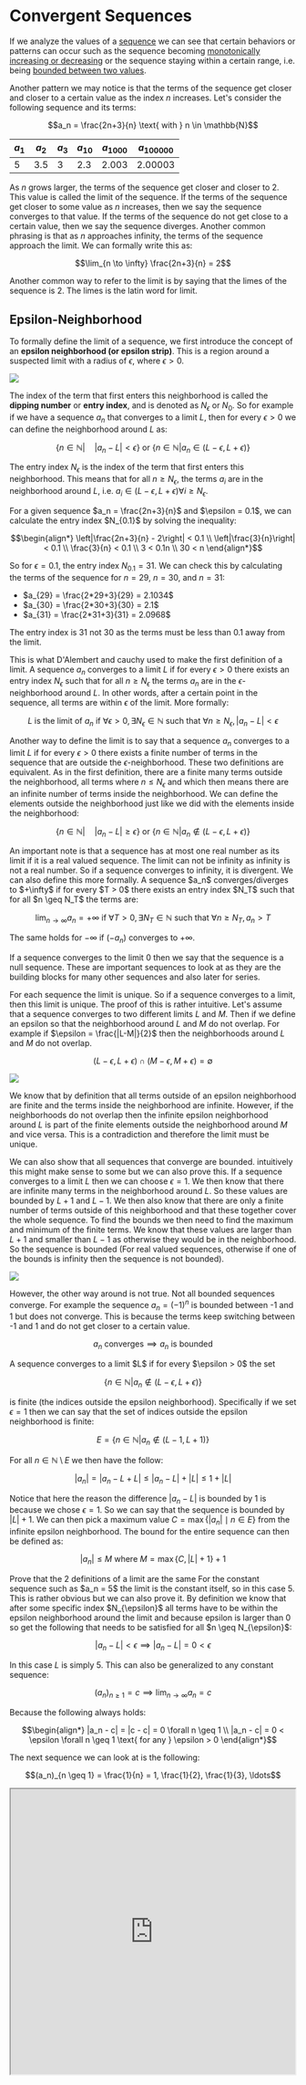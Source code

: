 
# Convergent Sequences

If we analyze the values of a [sequence](/garden/maths/calculus/sequencesAndSeries/sequences) we can see that certain behaviors or patterns can occur such as the sequence becoming [monotonically increasing or decreasing](/garden/maths/calculus/sequencesAndSeries/sequences#monotonic-sequences) or the sequence staying within a certain range, i.e. being [bounded between two values](/garden/maths/calculus/sequencesAndSeries/sequences#bounded-sequences).

Another pattern we may notice is that the terms of the sequence get closer and closer to a certain value as the index $n$ increases. Let's consider the following sequence and its terms:

```math
a_n = \frac{2n+3}{n} \text{ with } n \in \mathbb{N}
```

| $a_1$ | $a_2$ | $a_3$ | $a_{10}$ | $a_{1000}$ | $a_{100000}$ |
| ----- | ----- | ----- | -------- | ---------- | ------------ |
| 5     | 3.5   | 3     | 2.3      | 2.003      | 2.00003      |

As $n$ grows larger, the terms of the sequence get closer and closer to 2. This value is called the limit of the sequence. If the terms of the sequence get closer to some value as $n$ increases, then we say the sequence converges to that value. If the terms of the sequence do not get close to a certain value, then we say the sequence diverges. Another common phrasing is that as $n$ approaches infinity, the terms of the sequence approach the limit. We can formally write this as:

```math
\lim_{n \to \infty} \frac{2n+3}{n} = 2
```

Another common way to refer to the limit is by saying that the limes of the sequence is 2. The limes is the latin word for limit.

## Epsilon-Neighborhood

To formally define the limit of a sequence, we first introduce the concept of an **epsilon neighborhood (or epsilon strip)**. This is a region around a suspected limit with a radius of $\epsilon$, where $\epsilon > 0$. 

<Image 
    src="/maths/epsilonsNeighborhood.svg"
    caption="Epsilon neighborhood around the limit a with radius epsilon and entry index"
    width={500}
/>

The index of the term that first enters this neighborhood is called the **dipping number** or **entry index**, and is denoted as $N_{\epsilon}$ or $N_0$. So for example if we have a sequence $a_n$ that converges to a limit $L$, then for every $\epsilon > 0$ we can define the neighborhood around $L$ as:

```math
\{n \in \mathbb{N} | \quad |a_n - L| < \epsilon\} \text{ or } \{n \in \mathbb{N} | a_n \in (L-\epsilon, L+\epsilon)\}
```

The entry index $N_{\epsilon}$ is the index of the term that first enters this neighborhood. This means that for all $n \geq N_{\epsilon}$, the terms $a_i$ are in the neighborhood around $L$, i.e. $a_i \in (L-\epsilon, L+\epsilon) \forall i \geq N_{\epsilon}$. 

<Callout type="example">
For a given sequence $a_n = \frac{2n+3}{n}$ and $\epsilon = 0.1$, we can calculate the entry index $N_{0.1}$ by solving the inequality:

```math
\begin{align*}
\left|\frac{2n+3}{n} - 2\right| < 0.1 \\
\left|\frac{3}{n}\right| < 0.1 \\
\frac{3}{n} < 0.1 \\
3 < 0.1n \\
30 < n
\end{align*}
```

So for $\epsilon = 0.1$, the entry index $N_{0.1} = 31$. We can check this by calculating the terms of the sequence for $n=29$, $n=30$, and $n=31$:

- $a_{29} = \frac{2*29+3}{29} = 2.1034$
- $a_{30} = \frac{2*30+3}{30} = 2.1$
- $a_{31} = \frac{2*31+3}{31} = 2.0968$

The entry index is 31 not 30 as the terms must be less than 0.1 away from the limit.
</Callout>

This is what D'Alembert and cauchy used to make the first definition of a limit. A sequence $a_n$ converges to a limit $L$ if for every $\epsilon > 0$ there exists an entry index $N_{\epsilon}$ such that for all $n \geq N_{\epsilon}$ the terms $a_n$ are in the $\epsilon$-neighborhood around $L$. In other words, after a certain point in the sequence, all terms are within $\epsilon$ of the limit. More formally:

```math
L \text{ is the limit of } a_n \text{ if } \forall \epsilon > 0, \exists N_{\epsilon} \in \mathbb{N} \text{ such that } \forall n \geq N_{\epsilon}, |a_n - L| < \epsilon
```

Another way to define the limit is to say that a sequence $a_n$ converges to a limit $L$ if for every $\epsilon > 0$ there exists a finite number of terms in the sequence that are outside the $\epsilon$-neighborhood. These two definitions are equivalent. As in the first definition, there are a finite many terms outside the neighborhood, all 
terms where $n \leq N_{\epsilon}$ and which then means there are an infinite number of terms inside the neighborhood. We can define the elements outside the neighborhood just like we did with the elements inside the neighborhood:

```math
\{n \in \mathbb{N} | \quad |a_n - L| \geq \epsilon\} \text{ or } \{n \in \mathbb{N} | a_n \notin (L-\epsilon, L+\epsilon)\}
```

<Callout type="info">
An important note is that a sequence has at most one real number as its limit if it is a real valued sequence. The limit can not be infinity as infinity is not a real number. So if a sequence converges to infinity, it is divergent. We can also define this more formally. A sequence $a_n$ converges/diverges to $+\infty$ if for every $T > 0$ there exists an entry index $N_T$ such that for all $n \geq N_T$ the terms are:

```math
\lim_{n \to \infty} a_n = +\infty \text{ if } \forall T > 0, \exists N_T \in \mathbb{N} \text{ such that } \forall n \geq N_T, a_n > T
```

The same holds for $-\infty$ if $(-a_n)$ converges to $+\infty$.

If a sequence converges to the limit 0 then we say that the sequence is a null sequence. These are important sequences to look at as they are the building blocks for many other sequences and also later for series.
</Callout>

For each sequence the limit is unique. So if a sequence converges to a limit, then this limit is unique. The proof of this is rather intuitive. Let's assume that a sequence converges to two different limits $L$ and $M$. Then if we define an epsilon so that the neighborhood around $L$ and $M$ do not overlap. For example if $\epsilon = \frac{|L-M|}{2}$ then the neighborhoods around $L$ and $M$ do not overlap. 

```math
(L-\epsilon, L+\epsilon) \cap (M-\epsilon, M+\epsilon) = \emptyset
```

<Image 
    src="/maths/limitUniqueness.png"
    caption="Epsilon neighborhood around two limits L and M"
    width={400}
/>

We know that by definition that all terms outside of an epsilon neighborhood are finite and the terms inside the neighborhood are infinite. However, if the neighborhoods do not overlap then the infinite epsilon neighborhood around $L$ is part of the finite elements outside the neighborhood around $M$ and vice versa. This is a contradiction and therefore the limit must be unique.

We can also show that all sequences that converge are bounded. intuitively this might make sense to some but we can also prove this. If a sequence converges to a limit $L$ then we can choose $\epsilon = 1$. We then know that there are infinite many terms in the neighborhood around $L$. So these values are bounded by $L+1$ and $L-1$. We then also know that there are only a finite number of terms outside of this neighborhood and that these together cover the whole sequence. To find the bounds we then need to find the maximum and minimum of the finite terms. We know that these values are larger than $L+1$ and smaller than $L-1$ as otherwise they would be in the neighborhood. So the sequence is bounded (For real valued sequences, otherwise if one of the bounds is infinity then the sequence is not bounded).

<Image 
    src="/maths/convergentBoundedness.png"
    caption="Illustration of the idea that convergent sequences are bounded"
    width={500}
/>

However, the other way around is not true. Not all bounded sequences converge. For example the sequence $a_n = (-1)^n$ is bounded between -1 and 1 but does not converge. This is because the terms keep switching between -1 and 1 and do not get closer to a certain value.

```math	
a_n \text{ converges} \implies a_n \text{ is bounded}
```

<Callout type="proof">
A sequence converges to a limit $L$ if for every $\epsilon > 0$ the set 

```math
\{n \in \mathbb{N} | a_n \notin (L-\epsilon, L+\epsilon)\}
```

is finite (the indices outside the epsilon neighborhood). Specifically if we set $\epsilon = 1$ then we can say that the set of indices outside the epsilon neighborhood is finite:

```math
E = \{n \in \mathbb{N} | a_n \notin (L-1, L+1)\}
```

For all $n \in \mathbb{N} \setminus E$ we then have the follow:

```math
|a_n| = |a_n - L + L| \leq |a_n - L| + |L| \leq 1 + |L|
```

Notice that here the reason the difference $|a_n - L|$ is bounded by 1 is because we chose $\epsilon = 1$. So we can say that the sequence is bounded by $|L| + 1$. We can then pick a maximum value $C = \max \{|a_n| \mid n \in E \}$ from the infinite epsilon neighborhood. The bound for the entire sequence can then be defined as:

```math
|a_n| \leq M \text{ where } M = \max \{C, |L| + 1\} + 1
```
</Callout>
<Callout type="proof">
Prove that the 2 definitions of a limit are the same
</Callout>

<Callout type="example" title="Constant Sequence">
For the constant sequence such as $a_n = 5$ the limit is the constant itself, so in this case 5. This is rather obvious but we can also prove it. By definition we know that after some specific index $N_{\epsilon}$ all terms have to be within the epsilon neighborhood around the limit and because epsilon is larger than 0 so get the following that needs to be satisfied for all $n \geq N_{\epsilon}$:

```math
|a_n - L | < \epsilon \implies |a_n - L| = 0 < \epsilon
```

In this case $L$ is simply 5. This can also be generalized to any constant sequence:

```math
(a_n)_{n \geq 1} = c \implies \lim_{n \to \infty} a_n = c
```

Because the following always holds:

```math
\begin{align*}
|a_n - c| = |c - c| = 0 \forall n \geq 1 \\
|a_n - c| = 0 < \epsilon \forall n \geq 1 \text{ for any } \epsilon > 0
\end{align*}
```
</Callout>
<Callout type="example" title="Harmonic Sequence">
The next sequence we can look at is the following:

```math
(a_n)_{n \geq 1} = \frac{1}{n} = 1, \frac{1}{2}, \frac{1}{3}, \ldots
```

<div className="flex justify-center mt-5">
    <iframe src="https://www.desmos.com/calculator/wjpp2xwcfq?embed" width="500" height="500"/>
</div>

This is a so called **harmonic sequence**. In general the harmonic sequence is defined as:

```math
(a_n)_{n \geq 1} = \frac{1}{a + (n-1)d} = \frac{1}{a}, \frac{1}{a + d}, \frac{1}{a + 2d}, \ldots
```

where $a$ is the first term and $d$ is the common difference. In the above case $a = 1$ and $d = 1$. We can see that the terms of the sequence get closer and closer to 0 as $n$ increases. So we could suspect that the limit of this sequence is 0. We can also prove this using the epsilon neighborhood definition of a limit. We want to show that for every $\epsilon > 0$ there exists an index $N_{\epsilon}$ such that for all $n \geq N_{\epsilon}$ the following holds:

```math
|a_n - 0| < \epsilon \text{ or } \frac{1}{n} < \epsilon
```

For this sequence again we can get $|a_n - 0| < \epsilon$ for all $n \geq N_{\epsilon}$. Because of [Archimedes principle](/garden/maths/discrete/intervals#archimedes-principle) we know that for any $x > 0$ there exists a $n \in \mathbb{N}$ such that $y \leq nx$ for all $y \in \mathbb{R}$. If we set $x = \epsilon$ and $y = 1$ then we know the following:

```math
\begin{align*}
y \leq nx \\
1 \leq N_{\epsilon} \epsilon \\
\frac{1}{\epsilon} \leq N_{\epsilon}
\end{align*}
```

So we can choose $N_{\epsilon} = \lceil \frac{1}{\epsilon} \rceil$ which is the smallest integer larger than or equal to $\frac{1}{\epsilon}$. This means that for all $n \geq N_{\epsilon}$ the following holds:

```math
|a_n - 0| = \frac{1}{n} \leq \frac{1}{N_{\epsilon}} < \epsilon
```

So the limit of the sequence is 0. We call such sequences that converge to 0 **null or zero sequences**. This is a very important class of sequences as they are a building block for [convergent series](/garden/maths/calculus/sequencesAndSeries/convergentSeries). So we formally say that a sequence is a null sequence if:

```math
\lim_{n \to \infty} a_n = 0
```

We have seen that some index $N_{\epsilon}$ exists such that for all $n \geq N_{\epsilon}$ the harmonic sequence is within the epsilon neighborhood around 0. We can also calculate this index for a given epsilon. For example if we had $\epsilon = 0.8$ then we can calculate $N_{0.8} by doing the following:

```math
\begin{align*}
\frac{1}{N_{0.8}} < 0.8 \\
1 < 0.8N_{0.8} \\
\frac{1}{0.8} < N_{0.8} \\
1.25 < N_{0.8}
\end{align*}
```

So $N_{0.8} = 2$ which means that for $\epsilon = 0.8$ all terms after $n=2$ are within the epsilon neighborhood around 0. We can also see this by calculating the terms of the sequence for $n=1$, $n=2$, and $n=3$ etc.

```math
\begin{align*}
|a_1 - 0| = |1 - 0| = 1 \\
|a_2 - 0| = |0.5 - 0| = 0.5 \\
|a_3 - 0| = |0.333 - 0| = 0.333 \\
\dots
\end{align*}
```

</Callout>
<Callout type="example">
Let's look at the following sequence:

```math
(a_n)_{n \geq 1} = \frac{n}{n+1} = \frac{1}{2}, \frac{2}{3}, \frac{3}{4}, \ldots
```

By observing the terms of the sequence we can see that they get closer and closer to 1 as $n$ increases. We can also prove this using the epsilon neighborhood definition of a limit. We want to show that for every $\epsilon > 0$ there exists an index $N_{\epsilon}$ such that for all $n \geq N_{\epsilon}$ the following holds:

```math
|a_n - 1| < \epsilon \text{ or } \left|\frac{n}{n+1} - 1\right| < \epsilon
```

We can rewrite this as:

```math
\begin{align*}
\left|\frac{n}{n+1} - 1\right| < \epsilon \\
\left|\frac{n - (n+1)}{n+1}\right| < \epsilon \\
\left|\frac{-1}{n+1}\right| < \epsilon \\
\frac{1}{n+1} < \epsilon
\end{align*}
```

Then by the Archimedes property we know that some $N_{\epsilon} \in \mathbb{N}$ exists such that:

```math
\begin{align*}
\frac{1}{N_{\epsilon}+1} < \epsilon \\
1 < \epsilon(N_{\epsilon}+1) \\
\frac{1}{\epsilon} < N_{\epsilon}+1 \\
\frac{1}{\epsilon} - 1 < N_{\epsilon}
\end{align*}
```

Which means that the sequence converges to 1. We can also calculate the entry index for a given epsilon. For example if we had $\epsilon = 0.1$ then we can calculate $N_{0.1}$ by doing the following:

```math
\begin{align*}
\frac{1}{N_{0.1}+1} < 0.1 \\
1 < 0.1(N_{0.1}+1) \\
\frac{1}{0.1} < N_{0.1}+1 \\
10 < N_{0.1}+1 \\
9 < N_{0.1}
\end{align*}
```
So $N_{0.1} = 10$ which means that for $\epsilon = 0.1$ all terms after $n=10$ are within the epsilon neighborhood around 1.
</Callout>
<Callout type="example" title="Divergent Alternating Sequence">
We have seen lots of examples of sequences that converge to a limit. But what about sequences that do not converge? Let's look at the following sequence:

```math
(a_n)_{n \geq 1} = (-1)^n = -1, 1, -1, 1, \ldots
```

Intuitively it is clear that this sequence does not converge as the terms keep switching between -1 and 1. We can also prove this by contradiction. Let's assume that the sequence converges to a limit $L$. Then the following must hold for $\epsilon > 0$ and $\forall n \geq N_{\epsilon}$:

```math
|a_n - L| < \epsilon
```

Let's assume by contradiction that a limit exists and that $\epsilon = \frac{1}{2}$. We know that $|a_n - a_{n+1}| = 2$ for all $n \in \mathbb{N}$. Then we also know that there exists an index $N_{\epsilon}$ such that for all $n \geq N_{\epsilon}$ the following holds:

```math
\begin{align*}
2 &= |a_n - a_{n+1}| \\
&= |a_n - L + L - a_{n+1}| \\
&\leq |a_n - L| + |L - a_{n+1}| \\
&\leq \epsilon + \epsilon = \frac{1}{2} + \frac{1}{2} = 1
2 &\leq 1
\end{align*}
```

This is a contradiction and therefore the sequence does not converge. Note that we just added 0 by adding and subtracting $L$ and then used the triangle inequality. The reason why we can say that $|a_n - L| + |L - a_{n+1}| \leq \epsilon + \epsilon$ is because we assumed that the sequence converges to $L$ and therefore for all $n \geq N_{\epsilon}$ the terms are within the epsilon neighborhood around $L$. Key here is for the terms greater than or equal to the entry index $N_{\epsilon}$, so if it holds for $a_n$ then it also holds for $a_{n+1}$ as the term is even larger than $n$.
</Callout>
<Callout type="example" title="Arithmetic Sequence">
Lastly let's look at the following sequence: 

```math
(a_n)_{n \geq 1} = n = 1, 2, 3, 4, \ldots
```

This sequence is actually a special case of the arithmetic sequence. An arithmetic sequence is a sequence where the difference between two consecutive terms is constant. In this case the constant is 1 but we could also for example look at the sequence $a_n = 2n + 3$ as an arithmetic sequence with a common difference of 2. We can also write this more generally as:

```math
a_n = a_1 + (n-1)d \text{ with } d \in \mathbb{R} \text{ and } n \in \mathbb{N}
```

The specific sequence above does not converge as the terms keep getting larger and larger. We can prove this by contradiction. Let's assume that the sequence converges to a limit $L$. Then for $\epsilon = 1$ we know that there exists an index $N_{\epsilon}$ such that for all $n \geq N_{\epsilon}$ the following holds:

```math
|a_n - L| < 1 \text{ or } |n - L| < 1
```

However, $n$ is positive and gets larger and larger, therefore the distance also gets larger and larger. So there exists no such $N_{\epsilon}$ that satisfies the inequality for all $n \geq N_{\epsilon}$. Therefore the sequence does not converge. Or in other words we have:

```math
|n - L| < 1 \implies -1 < n - L < 1 \implies L - 1 < n < L + 1
```

So for a fixed $L$ the number $n$ is in the interval $(L-1, L+1)$ which is not possible for all $n \geq N_{\epsilon}$ as $n$ gets larger and larger. So the sequence does not converge.
</Callout>
<Callout type="example" title="Root Sequence">
From the exercise sheet (apart from the second one which is from her notes)
```math
\lim_{n \to \infty} sqrt[n]{a} = a^{1/n} = 1
```

```math
\lim_{n \to \infty} sqrt[n]{n} = n^{1/n} = 1
```

```math
lim_{n \to \infty} sqrt[n]{n^2 + 3n} - n
```

```math
\lim_{n \to \infty} \sqrt{n} - \sqrt{n + 1}
```
</Callout>

## Properties of Convergent Sequences

<Callout type="todo">
This needs to be rewritten and the examples need to be added.
</Callout>

Sind $a_n$ und $b_n$ konvergente Folgen mit den Grenzwerten $a$ bzw. $b$, so ist auch die Folge:

- $c \cdot a_n$ konvergent mit $\lim_{n \to \infty} {c \cdot a_n} = c \cdot \lim_{n \to \infty} {a_n} = c \cdot a$ für $c \in R$


- $a_n \pm b_n$ konvergent mit $\lim_{n \to \infty}{a_n \pm b_n}={{\lim_{n \to \infty}{a_n}} \pm {\lim_{n \to \infty}{b_n}}}={a \pm b}$
¨

<Callout type="proof">
This is in her notes for addition
</Callout>

<Callout type="example">
Example from her notes with $a_n = n \over n+1$ and splits it into $1 \over n$ and $1 \over n+1$ and then shows that the limit is the sum of the limits.
</Callout>

- $a_n \cdot b_n$ konvergent mit $\lim_{n \to \infty}{a_n \cdot b_n}={{\lim_{n \to \infty}{a_n}} \cdot {\lim_{n \to \infty}{b_n}}}={a \cdot b}$

<Callout type="proof">
This is in her notes for multiplication
</Callout>
<Callout type="example">
Example from her notes with $a_n = (1 + \frac{1}{n})^b$ 


or $a_n = \frac{n^2 - 2n}{n^2 + n + 1}$.
</Callout>

- $a_n \over b_n$ konvergent mit $\lim_{n \to \infty}{a_n \over b_n}={{\lim_{n \to \infty}{a_n}} \over {\lim_{n \to \infty}{b_n}}}={a \over b}$ falls $b \neq 0$ and $b_n \neq 0$ for all $n \geq 1$.

Comes from the above. example could be $a_n = \frac{n^2 - 2n}{n^2 + n + 1}$

- If there exists a $K \geq 1$ and $a_n \leq b_n$ for all $n \geq K$ then $\lim_{n \to \infty}{a_n} \leq \lim_{n \to \infty}{b_n}$ in other words $a \leq b$.

- Das Produkt einer beschränkten Folge und einer Nullfolge ist immer eine Nullfolge.


If we have the sequences $a_n, b_n$ and $c_n$ and we define $c_n = a_n \pm b_n$ then we can also look at some properties of the limit of the sequence $c_n$. If we have the sequences $a_n$ and $b_n$ that converge to the limits $a$ and $b$ respectively, then we can say that the limit of the sequence $c_n$ converges to the sum of the limits of the sequences $a_n$ and $b_n$. In other words if $\lim_{n \to \infty} a_n = a$ and $\lim_{n \to \infty} b_n = b$, then:

```math
\lim_{n \to \infty} c_n = \lim_{n \to \infty} (a_n \pm b_n) = \lim_{n \to \infty} a_n \pm \lim_{n \to \infty} b_n = a \pm b
```

Similarly if we say that the sequences $a_n$ and $b_n$ are bounded then we can also say that the sequence $c_n$ is bounded. The bounds of the sequence $c_n$ are the sum of the bounds of the sequences $a_n$ and $b_n$. In other words if $a_n$ is bounded by $m_1$ and $M_1$ and $b_n$ is bounded by $m_2$ and $M_2$, then we can say that the sequence $c_n = a_n \pm b_n$ is bounded by $m_1 + m_2$ and $M_1 + M_2$. 

However, we can't say the opposite. If $c_n$ converges to $c$, then we can't say that $a_n$ and $b_n$ also converge! A simple counterexample is if we define the following sequences:

```math
\begin{align*}
a_n = (-1)^n \\
b_n = (-1)^{n+1} \\
c_n = a_n + b_n = 0
\end{align*}
```

Then we can easily see that $c_n$ converges to 0, but $a_n$ and $b_n$ do not converge as they oscillate between -1 and 1. We also can't say that if $c_n$ converges then at least one of the sequences $a_n$ or $b_n$ converges. This again can be seen with the same example as above. Both $a_n$ and $b_n$ do not converge, but $c_n$ does converge to 0.

We can also say that if $a_n$ converges to $a$ if we then define $b_n = a_{n+1} + a_{n}$, then $b_n$ also converges. We can prove this using the definition of a limit. If $\lim_{n \to \infty} a_n = a$, then for every $\epsilon > 0$ there exists an index $N_{\epsilon}$ such that for all $n \geq N_{\epsilon}$ the following holds:

```math
|a_n - a| < \epsilon
```

Then we can also find an index $N_{\epsilon}$ such that for all $n \geq N_{\epsilon}$ the following holds:

```math
|b_n - 2a| = |a_{n+1} + a_{n-1} - 2a| \leq |a_{n+1} - a| + |a_{n-1} - a| < \epsilon + \epsilon = 2\epsilon
```

So we can say that $b_n$ converges to $2a$. The fact that we now have $2\epsilon$ instead of $\epsilon$ is not a problem as the archimedes principle still holds.

However, the other way does not hold in general. So for example if $b_n = a_{n+1} - a_{n}$ converges to $0$, then we can not say that $a_n$ converges to some limit. A simple counterexample is if we define the following sequences:

```math
b_n = (-1)^{n-1} - (-1)^{n} = 0
```

Then we can see that $b_n$ converges to 0, but $a_n$ does not converge as it oscillates between -1 and 1.

## Squeeze Theorem

The squeeze theorem or sometimes also called the sandwich theorem states that if we have two sequences $(a_n)_{n\geq 1}$ and $(c_n)_{n\geq 1}$ that have the same limit $L$ so:

```math	
\lim_{n \to \infty} a_n = \lim_{n \to \infty} c_n = L
```

and a third sequence $(b_n)_{n\geq 1}$ for which after a certain index $K$ the following holds:

```math	
a_n \leq b_n \leq c_n \text{ for all } n \geq K
```

Then the sequence $(b_n)_{n\geq 1}$ also converges to $L$ so:

```math
\lim_{n \to \infty} b_n = \lim_{n \to \infty} a_n = \lim_{n \to \infty} b_n = L
```

This is a very simple but powerful theorem that can be used to show that many sequences converge to a certain limit. The idea is that if we can find two sequences that are always above and below the sequence we are interested in and these two sequences converge to the same limit, so they slowly get closer and closer to each other and squeeze the sequence we are interested in, then the sequence we are interested in also converges to the same limit.

<Image 
    src="/maths/squeezeTheorem.png"
    caption="Illustration of the idea behind the squeeze theorem"
    width={500}
/>

<Callout type="proof">
To prove the squeeze theorem, lets assume we have two sequences $(a_n)_{n\geq 1}$ and $(c_n)_{n\geq 1}$ that converge to the same limit $L$, meaning we have the indices $N_a \geq K$ and $N_c \geq K$ where $K$ is the index after which the sequence $(b_n)_{n\geq 1}$ is squeezed between $(a_n)_{n\geq 1}$ and $(c_n)_{n\geq 1}$. Then by definition of the limit we have that for all $n \geq N_a$ and $n \geq N_c$ the following holds:

```math
|a_n - L| < \epsilon \text{ and } |c_n - L| < \epsilon
```

If we then define $N_b = \max(N_a, N_c)$ we have for all $n \geq N_b$ as they are also larger than $K$:

```math
a_n \leq b_n \leq c_n \\ 
```

which can be rewritten as:

```math
a_n - L \leq b_n - L \leq c_n - L
```

which by definition of the above limit inequalitys means that:

```math
-\epsilon < a_n - L \leq b_n - L \leq c_n - L < \epsilon
```

So we have that for all $n \geq N_b$ the following holds:

```math
|b_n - L| < \epsilon
```

Meaning that the sequence $(b_n)_{n\geq 1}$ also converges to $L$.
</Callout>

<Callout type="example">
Let's look at the sequence $a_n = \frac{sin(n)}{n}$. We know that the sine function is bounded between -1 and 1 and then that by dividing everything by $n$ we get the following:

```math
\frac{-1}{n} \leq \frac{sin(n)}{n} \leq \frac{1}{n}
```

<div className="flex justify-center mt-5">
    <iframe src="https://www.desmos.com/calculator/fyvmo0pb9y?embed" width="500" height="500"/>
</div>

As $n$ goes to infinity the terms on the left and right side go to 0. So by the squeeze theorem the sequence $a_n = \frac{sin(n)}{n}$ also converges to 0.

```math
\lim_{n \to \infty} \frac{sin(n)}{n} = 0
```

Another good example from exercise 2 is nth root of 5^n + 11^n + 17^n
</Callout>

## Monotone Convergence Theorem

The monotone convergence theorem is a very important theorem and way to show that certain sequences converge. It states that if a sequence is monotonically increasing and bounded above or monotonically decreasing and bounded below, then the sequence converges. The intuitive idea behind this theorem is that if a sequence is monotonically increasing, then the terms of the sequence get larger and larger but are still bounded above by some value. This means that the sequence can not grow indefinitely and must converge to some limit. The same holds for monotonically decreasing sequences that are bounded below. 

<Image 
    src="/maths/monotonConvergence.jpg"
    caption="Illustration of the idea behind the monotone convergence theorem"
    width={500}
/>

Lets' formally define the theorem. First we need to remind ourselves of the definitions of [monotonic sequences](/garden/maths/calculus/sequences#monotonic-sequences). A sequence $(a_n)_{n\geq 1}$ is called monotonically increasing if for all $n \geq 1$ the following holds:

```math
a_n \leq a_{n+1}
```

Then if the sequence is also bounded above, i.e. there exists a real number $c$ such that the following holds:

```math
a_n \leq c \text{ for all } n \geq 1
```

Then the sequence converges to the supremum of the set of all terms of the sequence. We can write this as:

```math	
\lim_{n \to \infty} a_n = \sup\{a_n | n \geq 1\}
```

The same holds for monotonically decreasing sequences that are bounded below. Here the limit uses the infimum instead of the supremum.

```math
\lim_{n \to \infty} a_n = \inf\{a_n | n \geq 1\}
```

So the formal statement of the monotone convergence theorem is:

```math
a_n \text{ is monotone} \land a_n \text{ is bounded} \implies a_n \text{ converges}
```

The other direction does not hold. For example the sequence $a_n = (-1)^n \frac{1}{n}$ converges to 0 but it is only bounded by 1 and -1 and not monotonically increasing or decreasing as it oscillates between -1 and 1.

<Callout type="proof">
The proof of the monotone convergence theorem is rather intuitive. We will only show the proof for the case of monotonically increasing sequences that are bounded above. The proof for monotonically decreasing sequences that are bounded below is similar.

If $(a_n)_{n\geq 1}$ is bounded above, then there exists the supremum $c = \sup\{a_n | n \geq 1\}$. This then means that because $c$ is the smallest upper bound, we know that for every $\epsilon > 0$ the value $c - \epsilon$ is not an upper bound for the sequence. So there exists an index $N_{\epsilon}$ so that $a_{N_{\epsilon}} > c - \epsilon$.

From this it follows that for all $n \geq N_{\epsilon}$ the following holds:

```math
c - \epsilon < a_{N_{\epsilon}} \leq a_n \leq c < c + \epsilon
```

Key here is that because the sequence is monotonically increasing, we know that all terms after $N_{\epsilon}$ are larger than $a_{N_{\epsilon}}$ so we can write $a_n \geq a_{N_{\epsilon}}$ for all $n \geq N_{\epsilon}$. This then leads to the definition of the limit with rearranging the terms:

```math
\begin{align*}
c - \epsilon < a_n < c + \epsilon \\
-\epsilon < a_n - c < \epsilon \\
|a_n - c| < \epsilon \text{ for all } n \geq N_{\epsilon}
\end{align*}
```
</Callout>

<Callout type="example" title="Geometric Sequence">
Let's look at the following sequence where $b \in \mathbb{Z}$ and $q \in \mathbb{R}$. 

```math
(a_n)_{n \geq 1} = n^b q^n
```

This sequence has the following special property:

```math
\lim_{n \to \infty} n^b q^n = 0 \text{ if } 0 \leq q < 1
```

This is clear if $q = 0$ as then all terms are 0. If $q$ is positive so $q > 0$ then the sequence is monotonically decreasing. We can see this if we look at the next term of the sequence and with some rearranging we get the following:

```math
\begin{align*}
a_{n+1} &= (n+1)^b q^{n+1} \\
&= (n+1)^b q^n \cdot q \\
&= \frac{(n+1)^b}{n^b} \cdot n^b q^n \cdot q \\
&= \frac{(n+1)^b}{n^b} \cdot a_n cdot q \\
&= \left(\frac{n+1}{n}\right)^b \cdot a_n \cdot q \\
&= \left(1 + \frac{1}{n}\right)^b \cdot a_n \cdot q
\end{align*}
```

Because we know the following:

```math
(a_n)_{n \geq 1} = (1 + \frac{1}{n})^b \text{ then } \lim_{n \to \infty} a_n = 1
```

This sequence goes to 1 as $n$ goes to infinity. Because the term in the brackets gets closer and closer to 1 as $n$ increases. So the limit of this sequence is 1 which means the following holds for all $\epsilon > 0$:

```math
|(1 + \frac{1}{n})^b - 1| < \epsilon \text{ for all } n \geq N_{\epsilon}
```

and because $b \in \mathbb{Z}$ the term is always positve so if we set $\epsilon = \frac{1}{q} -1$ then we get the following:

```math
\begin{align*}
|(1 + \frac{1}{n})^b - 1| < \epsilon \\
(1 + \frac{1}{n})^b - 1 < \frac{1}{q} - 1 \\
(1 + \frac{1}{n})^b < \frac{1}{q}
\end{align*}
```

And lastly we can use this to show that the sequence is monotonically decreasing:

```math
\begin{align*}
a_{n+1} &= \left(1 + \frac{1}{n}\right)^b \cdot a_n \cdot q \\
&< \frac{1}{q} \cdot a_n \cdot q \\
&= a_n
\end{align*}
```

So we have shown that the sequence is monotonically decreasing and bounded below by 0 because $q$ is positive. So by the monotone convergence theorem the sequence converges. The question remains what is the limit $L$ of the sequence? For this we can use the trick that what happens in the begging of the sequence does not matter for the limit. So we use the following important property of limits:

```math
\lim_{n \to \infty} a_n = \lim_{n \to \infty} a_{n+k} \text{ for all } k \in \mathbb{N}
```

<Callout type="todo">
Maybe this belongs further up in the article? Is there also some proof for this? The intuition is obvious
</Callout>

This results in the following:

```math
\begin{align*}
a_{n + 1} = (1 + \frac{1}{n})^b \cdot a_n \cdot q \\
\lim_{n \to \infty} a_{n + 1} &= \lim_{n \to \infty} (1 + \frac{1}{n})^b \cdot a_n \cdot q \\
L &= \lim_{n \to \infty} (1 + \frac{1}{n})^b \cdot \lim_{n \to \infty} a_n \cdot q \\
L &= 1 \cdot L \cdot q \\
L - qL &= 0 \\
L(1 - q) &= 0
\end{align*}
```

so the statement corresponding to that the sequence converges only holds if $q < 1$. If $q = 1$ then the sequence is constant and converges to $n^b$. If $q > 1$ then the sequence diverges to infinity as the terms get larger and larger.
The same can be shown for the case where $q < 0$ in this case the sequence oscillates between positive and negative values but still converges to 0 if $q > -1$ and diverges to infinity if $q < -1$. If $q = -1$ then the sequence just oscillates between the values $n^b$ and $-n^b$ and does not converge. 

So we can summarize the results as follows:
- If $|q| < 1$ then the sequence converges to 0.
- If $|q| = 1$ then the sequence converges to $n^b$ if $q = 1$ and oscillates between $n^b$ and $-n^b$ if $q = -1$.
- If $|q| > 1$ then the sequence diverges to infinity if $q > 1$ and diverges to negative infinity if $q < -1$.

It turns out that this sequence is similar to a very important class of sequences. Specifically if we omit the $n^b$ part and just look at sequence $a_n = q^n$ then this is the so called **geometric sequence**. There is also an alternative definition of a geometric sequence that is more common in the literature. A geometric sequence is defined as:

```math
(a_n)_{n \geq 1} = a_1 r^{n-1}
```

where $a_1$ is the first term of the sequence and $r$ is the common ratio. To get from the first definition to the second we can simply set $a_1 = n^b$ and $r = q$. Then the actual first term is $q$ and every subsequent term is the previous term multiplied by the common ratio $r$.

If we observe the terms we can see that what is actually happening that each term is actually the previous term multiplied by the common ratio $r$. So we can write the terms of the sequence as:

```math
a_1, a_1 r, a_1 r^2, a_1 r^3, \ldots
```

<Image 
    src="/maths/geometricSequence.webp"
    caption="Illustration of the idea behind the geometric sequence"
    width={500}
/>

If we think of the geometric sequence in terms of changing the area as illustrated we can understand the relation of the value of the ratio and how it affects the convergence a bit more intuitively. It also shows that geometric progression is exponential growth or exponential decline, as opposed to arithmetic progressions showing linear growth or linear decline. 

However, probably the most important fact that comes from the sequence above is for the [asymptotic growth of algorithms](/garden/cs/algd/analysisOfAlgorithms). If we pick $q=\frac{1}{r} where $r > 1$ then we know that this sequence converges to 0. When writing it out we get the following:

```math
\lim_{n \to \infty} \frac{n^b}{r^n} = 0 \text{ for } r > 1
```

Which shows that the exponential growth of $r^n$ is much larger than the polynomial growth of $n^b$. This is a very important result as it shows that algorithms that take exponential time to run are much slower than algorithms that take polynomial time to run. This is a very important result in the analysis of algorithms and is often used to show that certain algorithms are not efficient. 
</Callout>
<Callout type="example" title="Rational Sequences">
Für eine rationale Folge, die im Zähler aus einem Polynom k-ten Grades
und im Nenner aus einem Polynom l-ten Grades besteht, gilt:
```math
 \lim_{n \to \infty}{{a_kn^k+a_{k-1}n^{k-1}+...+a_0}\over{b_ln^l+b_{l-1}n^{l-1}+...+b_0}} = \begin{dcases}
        {a_k\over b_k} *\infty, falls\space k >l \\
        {a_k\over b_k} , falls\space k=l \\
        0 , falls\space k<l
\end{dcases}
```
</Callout>
<Callout type="example">
the limit of $n^{1\over n} = 1$
ans also $a^{1 \over n} = 1$ for all $a > 0$. we use bernoulli for this? or binomial?



In general when is $\lim_{n \to \infty} \sqrt[n]{f(n)} = \sqrt[n]{\lim_{n \to \infty} f(n)}$? Same goes for $\lim_{n \to \infty} f(n)^n = \lim_{n \to \infty} f(n)^{\lim_{n \to \infty} n}$?
</Callout>

## Bernoulli's Inequality

<Callout type="todo">
Does this come from probability theory? Where does this belong? For now I put it here because it is used in the proof of Euler's number. What is the intution?
</Callout>

Bernoulli's Inequality states that for all $n \in \mathbb{N}$ and $x \in \mathbb{R}$ the following holds:

```math
(1+x)^n \geq 1+nx
```

<Callout type="proof">
This can be proven by induction. 

The base case for $n=1$ is trivial as $(1+x)^1 = 1+x$. For the inductive step we assume that the inequality holds for some $n=k$ and then show that it also holds for $n=k+1$.

```math
\begin{align*}
(1+x)^{k+1} &= (1+x)^k \cdot (1+x) \\
&\geq (1+ kx) \cdot (1+x) \text{ by the inductive hypothesis} \\
&= 1 + x + kx + kx^2 \\
&= 1 + (k+1)x + kx^2 \\
&\geq 1 + (k+1)x \text{ because } kx^2 \geq 0 \text{ for } k \geq 0
\end{align*}
```

Therefore the inequality holds for all $n \in \mathbb{N}$ and $x \in \mathbb{R}$.
</Callout>

## Euler's Number

There are some key constants in mathematics that always pop up in different areas of mathematics. One of these constants is the number pi, $\pi = 3.14159...$, which is the ratio of the circumference of a circle to its diameter. Another important constant is Euler's number, $e = 2.71828...$, which is the base of the natural logarithm $\ln(x)$. But where does this number come from? 

One possible origin of Euler's number is the compound interest formula. Imagine you are given a coin and you want to invest it in a bank that pays you interest. The bank pays you interest at a rate of 100% per year, so essentially you double your money every year. If you invest your coin for one year, you will have $(1+1)=2$ coins at the end of the year. The following year you will have $4$ coins, then $8$ coins and so on. This is a very simple example of exponential growth.

Now imagine that instead of waiting a whole year to get your interest, you get it twice a year so every 6 months. Then you will have $(1+\frac{1}{2})^2 = (1.5)^2 = 2.25$ coins at the end of the year. If you get your interest every month, then you will have $(1+\frac{1}{12})^{12} \approx 2.613$ coins at the end of the year. If you get your interest every day, then you will have $(1+\frac{1}{365})^{365} \approx 2.714$ coins at the end of the year.

This pattern continues and the more often you get your interest, the closer you get to a certain limit. This limit is actually Euler's number $e$. We can write this as:

```math
\lim_{n \to \infty} \left(1 + \frac{1}{n}\right)^n = e
```

So there is a natural limit to how much you can grow your money by compounding interest. The more often you compound your interest, the closer you get to this limit.

## Limits of Recursive Sequences

<Callout type="todo">
Somehow want to show that the it only works for $A > 1$ to show that it is bounded? or that the start value needs to be greater than 1?

Then also show that it is monotonically decreasing and therefore has a limit.

Something about it being a fixed point iteration?
</Callout>

### Babylonian/Heron's Method

Heron's method, also known as the Babylonian method, is a way to approximate square roots of real numbers. Using this method we can also approximate a real number by a rational number with any desired accuracy. 

The idea of the method is that a square with an area of $A$ has a side length of $\sqrt A$. To approximate $\sqrt a$ we start by creating a rectangle which we know the area of and then slowly adjust the sides to get closer to a square with the area of $A$ and therefore the side length of $\sqrt A$. Importantly, this method only works for $A > 1$.

We start with a guess $a_1$ and then calculate the next guess $a_2$ by taking the average of the previous guess and the area divided by the previous guess.

```math
a_2 = \frac{a_1 + \frac{A}{a_1}}{2}
```

This can be repeated until the desired accuracy is reached:

```math
a_{n+1} = \frac{a_n + \frac{A}{a_n}}{2}
```

<Callout type="proof">
As we can see this method actually produces a sequence of approximations. However, rather then the sequence being some formula like $a_n = n^2$ it is defined recursively. So the question is then does this sequence converge to the square root of $A$ as $n$ goes to infinity? This should obviously be the case as we are getting closer and closer to the square root of $A$ with each iteration but we can also prove this formally.

This proof uses an important technique of finding the limit based on the knowledge of it existing. We will assume that the limit exists and then show that it is equal to $\sqrt A$.

Let $L = \lim_{n \to \infty} a_n$. Then we can use the recursive definition of the sequence to write:

```math
\begin{align*}
\lim_{n \to \infty} a_{n+1} &= \lim_{n \to \infty} \frac{a_n + \frac{A}{a_n}}{2} \\
L &= \lim_{n \to \infty} \frac{1}{2} \left(\lim_{n \to \infty} a_n + \lim_{n \to \infty} \frac{A}{a_n}\right) \\
L &= \frac{1}{2} \left(L + \frac{A}{L}\right) \\
2L &= L + \frac{A}{L} \\
L &= \frac{A}{L} \\
L^2 &= A \\
L &= \sqrt A
\end{align*}
```

So we have shown that the limit of the sequence is indeed $\sqrt A$ and therefore the approximation as $n$ goes to infinity converges to the square root of $A$.
</Callout>

<Callout type="example">
To approximate $\sqrt{5}$ we start with a guess of $a_1=5$. We then calculate the next approximation:

```math
a_2 = \frac{5 + \frac{5}{5}}{2} = \frac{5 + 1}{2} = 3
```

If we then repeat this process we get for $a_4 = 2.234$ which is a good approximation of $\sqrt{5}=2.236$.

<Image 
    src="/maths/setsHeronsMethod.gif"
    caption="Animation showing Heron's method to approximate the square root of 5."
    width={500}
/>
</Callout>

## Limes Superior and Inferior

Using the monoton-convergence theorem we can perform a very important operation. If we are given a bounded sequence $a_n$ we can define two new sequences $b_n$ and $c_n$ as follows for all $n \geq 1$:

```math
b_n = \inf\{a_k | k \geq n\} \text{ and } c_n = \sup\{a_k | k \geq n\}
```

Because a_n is bounded we know that an infimum and supremum exist for all $n \geq 1$. We also notice that for all $n \geq 1$ the following holds:

```math
b_{n+1} \subseteq b_n \text{ and } c_{n+1} \supseteq c_n
```

So because $a_n$ is bounded, the sequences $b_n$ and $c_n$ are also bounded. The sequence $b_n$ is bounded below by the infimum of the sequence and the sequence $c_n$ is bounded above by the supremum of the sequence.

<Callout type="example">
Let's look at the sequence $a_n = (-1)^n (1 + \frac{1}{n})$. This sequence is bounded between -2 and 2 and does not converge as it oscillates between positive and negative values. However, we can define the two sequences $b_n$ and $c_n$ as follows:

```math
\begin{align*}
b_1 &= \inf\{a_k | k \geq 1\} = \inf\{-2, 1.5, -1.333, 1.25 \ldots\} = -2 \\
b_2 &= \inf\{a_k | k \geq 2\} = \inf\{1.5, -1.333, 1.25, -1.2 \ldots\} =  -1.333 \\
b_3 &= \inf\{a_k | k \geq 3\} = \inf\{-1.333, 1.25, -1.2 \ldots\} =  -1.333 \\
b_4 &= \inf\{a_k | k \geq 4\} = \inf\{1.25, -1.2 \ldots\} = -1.2 \\
\ldots \\
c_1 &= \sup\{a_k | k \geq 1\} = \sup\{-2, 1.5, -1.333, 1.25 \ldots\} = 1.5 \\
c_2 &= \sup\{a_k | k \geq 2\} = \sup\{1.5, -1.333, 1.25, -1.2 \ldots\} = 1.5 \\
c_3 &= \sup\{a_k | k \geq 3\} = \sup\{-1.333, 1.25, -1.2 \ldots\} = 1.25 \\
c_4 &= \sup\{a_k | k \geq 4\} = \sup\{1.25, -1.2, -1.2 \ldots\} = 1.25 \\
\ldots
\end{align*}
```
</Callout>

From the example we can see that the sequence $b_n$ and $c_n$ are monotonic. This comes from the following properties where if $A \subseteq B$ and $B$ is bounded from above then we have:

```math
\sup A \leq \sup B
```

and if $B$ is bounded from below then we have:

```math
\inf A \geq \inf B
```

This makes sense because as values are taken away from the set $A$ to create the set $B$, the supremum can only decrease or stay the same and the infimum can only increase or stay the same. 
```

In this case the set $A$ corresponds to the sequence at time $k+1$ and the set $B$ corresponds to the sequence at time $k$. So we can see that the infimum of the set at time $k+1$ is always larger than or equal to the infimum of the set at time $k$ and the supremum of the set at time $k+1$ is always less than or equal to the supremum of the set at time $k$. This means that the sequence $b_n$ is monotonically decreasing and the sequence $c_n$ is monotonically increasing. 

```math
\begin{align*}
b_n &\geq b_{n+1} \\
c_n &\leq c_{n+1}
\end{align*}
```

Because they are both monotonic and bounded we can apply the monotone convergence theorem and say that they converge to a limit. We call these limits of these specially created sequences the **Limes Superior** and **Limes Inferior** of the original sequence. The Limes Superior is the limit of the sequence $c_n$ and the Limes Inferior is the limit of the sequence $b_n$. We can write this as:

```math
\begin{align*}
\limsup_{n \to \infty} a_n &= \lim_{n \to \infty} c_n \text{ Limes Superior} \\
\liminf_{n \to \infty} a_n &= \lim_{n \to \infty} b_n \text{ Limes Inferior}
\end{align*}
```

We can interpret the Limes Superior and Limes Inferior as the largest and smallest limit points of the sequence. So in a way as $n$ goes to infinity the Limes Superior is like an upper bound that the sequence approaches and the Limes Inferior is like a lower bound that the sequence approaches.

<Image 
    src="/maths/limesSuperiorInferior.png"
    caption="Limes Superior and Limes Inferior going towards the upper and lower bounds of the sequence."
    width={500}
/>

Because we also know that the infimum is always less than or equal to the supremum we can also say that all terms of the $b_n \leq c_n$ and therefore the limit of the sequence $b_n$ is less than or equal to the limit of the sequence $c_n$:

```math
\liminf_{n \to \infty} a_n \leq \limsup_{n \to \infty} a_n
```

We can also use the Limes Superior and Limes Inferior to determine if a sequence converges or diverges. First let's just look at a bounded sequence. We have already seen that we can create two sequences $b_n$ and $c_n$ that are monotonic and bounded and therefore converge to a limit. Using these two sequences we can define the Limes Superior and Limes Inferior of the original sequence which are like upper and lower bounds of the sequence but as $n$ goes to infinity. So if the Limes Superior and Limes Inferior converge to the same limit, then it is as if these bounds are slowly squeezing the sequence together. I.e they are both getting closer to a value, sounds like a limit.

So we can say that if the Limes Superior and Limes Inferior of a bounded sequence converge to the same limit, then the original sequence also converges. That the sequence is bounded is important as otherwise the Limes Superior and Limes Inferior could diverge to infinity and would be the same but the original sequence would not converge. So we can say that:

```math
\text{If } \limsup_{n \to \infty} a_n = \liminf_{n \to \infty} a_n \text{ and } a_n \text{ is bounded then } a_n \text{ converges}
```

<Callout type="proof">
We can also prove this. Let's assume that the Limes Superior and Limes Inferior converge to the same limit $L$. Then we know that $b_n$ is monotonically increasing and converges to $L$ and $c_n$ is monotonically decreasing and converges to $L$. So we can say that:

```math
L - \epsilon < b_n \leq a_n \leq c_n < L + \epsilon \text{ for all } n \geq N_{\epsilon}
```

This would then imply that:

```math
L - \epsilon < a_n < L + \epsilon \equiv |a_n - L| < \epsilon \text{ for all } n \geq N_{\epsilon}
```

We can also show the other way around. If the sequence converges to a limit $L$ then we know that for all $\epsilon > 0$ there exists an index $N_{\epsilon}$ such that for all $n \geq N_{\epsilon}$ the following holds:

```math
|a_n - L| < \epsilon
```

So eventually all terms are within the epsilon neighborhood around $L$, $(L - \epsilon, L + \epsilon)$. This means that the terms of the sequence are also within the epsilon neighborhood around the supremum and infimum. 
</Callout>

<Callout type="example">
Let's look at the sequence $a_n = (-1)^n + \frac{1}{n}$. This sequence is bounded between -1 and 2 so we have:

```math
-1 \leq a_n \leq 2
```

Because the sequence is bounded we can create the two sequences $b_n$ and $c_n$ as follows:

```math
\begin{align*}
b_n &= \inf\{a_k | k \geq n\} = \inf\{a_n, a_{n+1}, a_{n+2}, \ldots\} \\
b_1 &= \inf\{0, 1 + \frac{1}{2}, -1 + \frac{1}{3}, 1 + \frac{1}{4}, \ldots\} = -1 \\
b_2 &= \inf\{1 + \frac{1}{2}, -1 + \frac{1}{3}, 1 + \frac{1}{4}, \ldots\} = -1 \\
b_{2n} &= \inf\{1 + \frac{1}{2n}, -1 + \frac{1}{2n+1}, 1 + \frac{1}{2n+2}, \ldots\} = -1 + \frac{1}{2n+1} = -1\\
b_{2n+1} &= \inf\{-1 + \frac{1}{2n+1}, 1 + \frac{1}{2n+2}, -1 + \frac{1}{2n+3}, \ldots\} = -1 + \frac{1}{2n+1} = -1\\
\ldots \\
c_n &= \sup\{a_k | k \geq n\} = \sup\{a_n, a_{n+1}, a_{n+2}, \ldots\} \\
c_1 &= \sup\{0, 1 + \frac{1}{2}, -1 + \frac{1}{3}, 1 + \frac{1}{4}, \ldots\} = 1 + \frac{1}{2} \\
c_2 &= \sup\{1 + \frac{1}{2}, -1 + \frac{1}{3}, 1 + \frac{1}{4}, \ldots\} = 1 + \frac{1}{2} \\
c_{2n} &= \sup\{1 + \frac{1}{2n}, -1 + \frac{1}{2n+1}, 1 + \frac{1}{2n+2}, \ldots\} = 1 + \frac{1}{2n} \\
c_{2n+1} &= \sup\{-1 + \frac{1}{2n+1}, 1 + \frac{1}{2n+2}, -1 + \frac{1}{2n+3}, \ldots\} = 1 + \frac{1}{2n+2} \\
c_{n} &= \{1 + \frac{1}{2}, 1 + \frac{1}{2}, \ldots, 1 + \frac{1}{2n}, 1 + \frac{1}{2n+2}, \ldots\}
\end{align*}
```

So we can see that we get the following limits:

```math
\liminf_{n \to \infty} a_n = -1 \text{ and } \limsup_{n \to \infty} a_n = 1
```

And because the Limes Superior and Limes Inferior do not converge to the same limit, we can say that the orginal sequence $a_n$ does not converge.
</Callout>
<Callout type="example">
From the exercise what is limes superior and limes inferior of the sequence $a_n = 2^n(1 + (-1)^n) + 1$?

Then also limes super and inferior if b_n = a_n+1/a_n
</Callout>

## Cauchy Criterion

We have seen a few ways now how to calculate the limit of a sequence or determine if a sequence converges based on certain properties that the sequence has, such as being bounded and monotonic. However, there is another way to determine if a sequence converges or diverges. This is called the Cauchy criterion. 

Previously we looked to see if the Limes Superior and Limes Inferior of a sequence converge to the same limit. Cauchy's idea is similar to this but instead of looking at the Limes Superior and Limes Inferior we look at the distance between two terms of the sequence. The idea is that if the terms of the sequence get closer and closer together, then they must converge to a limit. 

This is what the Cauchy criterion states. A sequence is convergent if it is a so called **Cauchy sequence** or the sequence is **Cauchy** and a sequence is Cauchy if the following holds:

```math
\forall \epsilon > 0 \exists N_{\epsilon} \in \mathbb{N} \text{ such that } \forall n, m \geq N_{\epsilon} \text{ we have } |a_n - a_m| < \epsilon
```

So if we can find an index $N_{\epsilon}$ such that for all terms after this index the distance between any two terms is less than $\epsilon$, then the sequence converges. So this leads to the following statements:

- $(a_n)_{n \geq 1} \text{ is Cauchy} \implies \text{ the sequence converges}$
- $\text{the sequence converges} \implies (a_n)_{n \geq 1} \text{ is Cauchy}$
- Therefore a sequence is Cauchy if and only if it converges so $(a_n)_{n \geq 1} \text{ is Cauchy} \iff \text{ the sequence converges}$.

This also means that we can use the reverse to show that a sequence diverges, so $(a_n)_{n \geq 1} \text{ is not Cauchy} \implies \text{ the sequence diverges}$ and $\text{the sequence diverges} \implies (a_n)_{n \geq 1} \text{ is not Cauchy}$.

Lastly a further important property of Cauchy sequences is that they are bounded. This means that if a sequence is Cauchy, then it is also bounded. However, the reverse is not true so just because a sequence is bounded does not mean that it is Cauchy and therefore converges. This makes sense as otherwise the monotone convergence theorem would be unnecessarily complicated. But why are Cauchy sequences bounded?

<Callout type="todo">
Intuitively this makes sense but no idea why.
</Callout>

<Callout type="proof">
We can prove that the cauchy criterion implies that the sequence converges. Let's assume that the sequence converges, then we know that there exists a limit $L$ such that for all $\epsilon > 0$ there exists an index $N_{\epsilon}$ such that for all $n \geq N_{\epsilon}$ the following holds:

```math
|a_n - L| < \epsilon
```

Now because it counts for all $\epsilon > 0$ we can also manipulate and use cauchy to get the following:

```math
\begin{align*}
|a_n - L| < \epsilon \\
|a_n - L| < \frac{\epsilon}{2} \\
|a_m - a_n| &= |a_m - L + L - a_n| \\
&\leq |a_m - L| + |L - a_n| \text{ by the triangle inequality} \\
&< \frac{\epsilon}{2} + \frac{\epsilon}{2} \\
&= \epsilon
\end{align*}
```
</Callout>

<Callout type="example">
As an example let's look at the harmonic sequence $a_n = \frac{1}{n}$. We know that this sequence converges to 0. But we can also use the Cauchy criterion to show that it converges. Let's assume that we have a sequence $a_n$ and we want to show that it is Cauchy. We can do this by showing that the distance between two terms of the sequence is less than $\epsilon$. 

```math
\begin{align*}
|a_n - a_m| < \epsilon \\
\frac{1}{n} - \frac{1}{m} < \epsilon \\
\frac{1}{k} < \epsilon 
\end{align*}
```

So depending on how we set the epsilon we can find an index $N_{\epsilon}$ such that for all terms after this index the distance between any two terms is less than $\epsilon$.
</Callout>

## Cauchy-Cantor Theorem

<Callout type="todo">
Weird stuff with intervals that can then be used to show that real numbers are uncountable. 
</Callout>

## Balzano-Weierstrass Theorem

The Balzano-Weierstrass theorem is a very important theorem in real analysis like the montone convergence theorem and the squeeze theorem. It states that every bounded sequence of real numbers has a convergent subsequence. 

First let's define what a subsequence is. A subsequence of a sequence $a_n$ is a sequence $b_k$ that is formed by taking some of the terms of the original sequence $a_n$ and keeping the order of the terms. Or by removing some of the terms of the original sequence $a_n$ while keeping the order of the remaining terms. Importantly with both approaches the resulting subsequence must still be infinite. So we can say a subsequence $b_n$ is a function just like the original sequence $a_n$ so $b_n: N \to R$ but where there exists a strictly increasing function $k: N \to N$ such that:

```math
b_n = a_n \circ k \text{so} b_n = a_{k(n)} \text{ for all } n \in N
```

<Callout type="example">
If the sequence $a_n = n$ so we have $(1, 2, 3, 4, \ldots)$ then we can create the subsequence $b_n = (2, 4, 6, 8, \ldots)$ by taking every second term of the original sequence. However, the subsequence $c_n = (4,2,6,8,\ldots)$ is not a valid subsequence as the order of the terms is not preserved. So we can only take terms from the original sequence and keep the order of the terms.
</Callout>

<Callout type="proof">
Subsequenzkriterium

Some proof and example of using it? She didn't show anything.

Jede beschränkte Folge hat eine konvergente Teilfolge, dann gilt:

```math
\liminf_{n \to \infty} a_n \leq \lim b_n \leq \limsup_{n \to \infty} a_n
```

Jede teilfolge b_n einer konvergenter Folge a_n konvergiert und konvergiert gegen den gleichen Grenzwert.

We can also show that if the subsequence of the even indices and the  subsequence of the odd indices converge to the same limit, then the original sequence converges to that limit. 
</Callout>

## Vector Sequences

So far we have looked at sequences of real numbers, often called **real sequences**. However, we can also look at sequences where the elements are vectors, these are called **vector sequences**. More formally we can define a vector sequence in $\mathbb{R}^d$ as:

```math
a: N \to R^d, n \mapsto a_n = (a_{n1}, a_{n2}, \ldots, a_{nd}) \text{ with } a_{ni} \in R
```

We can define the limit of a vector sequence in a similar way as we did for real sequences, we just need to replace the absolute value with the norm of the vector. So we can say that a vector sequence converges if there exists a vector $L \in \mathbb{R}^d$ such that:

```math
\forall \epsilon > 0 \exists N_{\epsilon} \in \mathbb{N} \text{ such that } \forall n \geq N_{\epsilon} \text{ we have } ||a_n - L|| < \epsilon
```

Just like with real sequences, this limit is unique and is written as:

```math
\lim_{n \to \infty} a_n = L
```

At first you might think that limits of vectors could be rather complicated as we are now working with multiple dimensions. However, it turns out that the limit of a vector sequence is rather simple. The limit of a vector sequence is simply the limit along each dimension or coordinate/component. 

If we have the vector $L=(l_1, l_2, \ldots, l_d)$ and a vector sequence $a_n$, think of the vector sequence as a matrix with $d$ rows and $n$ columns, then if each row $i$ is a sequence itself, it'll converge to the limit $l_i$ of that sequence. So the following two statements are equivalent:

1. The vector sequence $a_n$ converges to the vector $L$, $\lim_{n \to \infty} a_n = L$.
2. $\lim_{n \to \infty} a_{n,i} = l_i$ for all $i=1,2,\ldots,d$.

<Callout type="todo">
She has a proof that these two statements are equivalent. Seems weird and complicated,

balzano weierstrass also works for vector sequences.
</Callout>

<Callout type="example">
Let's define a vector sequence as follows:

```math
a_n = (\frac{1}{n}, 1 + \frac{1}{n}, (1 + \frac{1}{n})^2) \text{ with } n \geq 1
```

If we now look at the first component of each term of the sequence we get:

```math
(a_{n,1})_{n \geq 1} = (\frac{1}{n})_{n \geq 1} = (1, \frac{1}{2}, \frac{1}{3}, \ldots)
```

We already know this sequence as the harmonic sequence and we know that it converges to 0. The same holds for the sequence of the second components and the third component. So we can say that the vector sequence converges to the 
vector $L=(0, 1, 1)$ as the limit of the vector sequence is simply the limit of each component. So we can write:

```math
\lim_{n \to \infty} a_n = (\lim_{n \to \infty} a_{n,1}, \lim_{n \to \infty} a_{n,2}, \lim_{n \to \infty} a_{n,3}) = (0, 1, e)
```

We can also look at a vector sequence that does not converge. For example let's look at the following sequence:

```math
a_n = (\frac{1}{n}, (-1)^n, n) \text{ with } n \geq 1
```

This sequence does not converge as the second component oscillates between -1 and 1 and the third component diverges to infinity.
</Callout>

We already know that for real convergent sequences we can perform certain operations on the sequences and the limits of these sequences. The same holds for vector sequences. We can perform the same operations on vector sequences as we did for real sequences. So for the convergent vector sequences $a_n$ and $b_n$ we can say that:

```math
\begin{align*}
\lim_{n \to \infty} (a_n \pm b_n) &= \lim_{n \to \infty} a_n \pm \lim_{n \to \infty} b_n \\
\lim_{n \to \infty} (c a_n) &= c \lim_{n \to \infty} a_n 
\end{align*}
```

Where $c$ is a constant. This is rather intuitive as if each of the components of the vector converges to a limit, then the sum of the vector sequences is as if we would shift the limit of the vector sequence by the limit of the other vector sequence. The same holds for the product of a constant and a vector sequence. 

### Bounded Vector Sequences

For real sequences we were able to say that a sequence is bounded if it is bounded above and below. So for some upper bound $u$ and lower bound $l$ we had for a bounded real sequence:

```math
a_n \in [l, u] \text{ for all } n \in \mathbb{N}
```

In other words, no term ever became infinitely large or small. For vector sequences we can define the same concept. A vector sequence is bounded if there exists a vector $R \in \mathbb{R}^d$ such that:

```math
||a_n|| \leq R \text{ for all } n \in \mathbb{N}
```

<Callout type="todo">
If the sequences of the components are bounded is the vector sequence also bounded?
</Callout>

<Callout type="example">
An example of a bounded vector sequence is the following:

```math
a_n = (\frac{1}{n}, \sin(n)) \text{ with } n \geq 1
```

Intuitively As $n$ goes to infinity the first component converges to 0 and the second component oscillates between -1 and 1. So we can say that the vector sequence is bounded. We can also show this by calculating the norm of the vector sequence:

```math
||a_n|| = \sqrt{(\frac{1}{n})^2 + (\sin(n))^2} \leq \sqrt{(\frac{1}{n})^2 + 1} \leq \sqrt{2} \text{ for all } n \geq 1
```

An example of an unbounded vector sequence is the following:

```math
a_n = (n, (-1)^n) \text{ with } n \geq 1
```

Again intuitively we can see that the first component diverges to infinity and the second component oscillates between -1 and 1. So we would say that the vector sequence is unbounded. We can also show this by calculating the norm of the vector sequence:

```math
||a_n|| = \sqrt{n^2 + (-1)^2} = \sqrt{n^2 + 1} \geq n \mapsto \infty \text{ as } n \to \infty
```
</Callout>

Because we know that vector sequences can be bounded it mean can also use the Cauchy criterion and the Bolzano-Weierstrass theorem to show that a vector sequence converges. However, we can not use the monotone convergence theorem as we can not just simply define an order on the vector space. So we can not say that a vector sequence is monotonic. 

<Callout type="todo">
Examples of using the theorems for vector sequences.
</Callout>

## Complex Sequences

<Callout type="todo">
Complex sequences are similar to vector sequences but with complex numbers. What are the rules?

She showed:

1. $\lim_{n \to \infty} z_n = z$ then $\lim_{n \to \infty} \overline{z_n} = \overline{z}$
2. $\lim_{n \to \infty} z_n = z$ then $\lim_{n \to \infty} |z_n| = |z|$
3. $\lim_{n \to \infty} (z_n + w_n) = z + w$ if $z_n \to z$ and $w_n \to w$
4. $\lim_{n \to \infty} (z_n * w_n) = z * w$ if $z_n \to z$ and $w_n \to w$
5. $\lim_{n \to \infty} (z_n / w_n) = z / w$ if $z_n \to z$ and $w_n \to w$ and $w \neq 0$ and $w_n \neq 0$ for all $n \geq N_{\epsilon}$

Example: 

```math
\lim_{n \to \infty} (\frac{n^2 + 2}{n^3 + 1} + i \frac{n^3 + 2n + 1}{n^3 + n + 1}) = 0 + i = i
```
</Callout>
